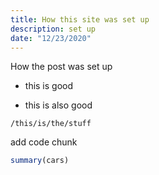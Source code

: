 ```yaml
--- 
title: How this site was set up
description: set up
date: "12/23/2020"
---
```




How the post was set up

- this is  good 

- this is also good 


`/this/is/the/stuff`

add code chunk

```r
summary(cars)

```

